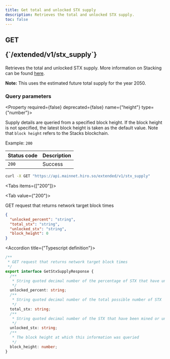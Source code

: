 ```yaml
---
title: Get total and unlocked STX supply
description: Retrieves the total and unlocked STX supply.
toc: false
---
```



<Root>

<API>

<div className='flex-1'>

<h2 className="not-prose mb-2 inline-flex items-center gap-3 font-mono">
  <div className="rounded-lg border px-1 py-0.5 text-xs font-medium border-green-400/50 bg-green-400/20 text-green-600 dark:text-green-400">
    GET
  </div>
  <p className="text-xs break-words overflow-hidden w-[95%]">{`/extended/v1/stx_supply`}</p>
</h2>

Retrieves the total and unlocked STX supply. More information on Stacking can be found [here](https://docs.stacks.co/understand-stacks/stacking).

**Note:** This uses the estimated future total supply for the year 2050.

### Query parameters

<Property required={false} deprecated={false} name={"height"} type={"number"}>

Supply details are queried from a specified block height. If the block height is not specified, the latest block height is taken as the default value. Note that `block height` refers to the Stacks blockchain.

<span>Example:  `200`</span>

</Property>

| Status code | Description   |
|:------------|:--------------|
| `200`       | Success       |

</div>

<APIExample>

```bash title="Terminal"
curl -X GET "https://api.mainnet.hiro.so/extended/v1/stx_supply"
```

<Tabs items={["200"]}>

<Tab value={"200"}>

GET request that returns network target block times

```json title="Example Response"
{
  "unlocked_percent": "string",
  "total_stx": "string",
  "unlocked_stx": "string",
  "block_height": 0
}
```

<Accordions>

<Accordion title={"Typescript definition"}>

```ts
/**
 * GET request that returns network target block times
 */
export interface GetStxSupplyResponse {
  /**
   * String quoted decimal number of the percentage of STX that have unlocked
   */
  unlocked_percent: string;
  /**
   * String quoted decimal number of the total possible number of STX
   */
  total_stx: string;
  /**
   * String quoted decimal number of the STX that have been mined or unlocked
   */
  unlocked_stx: string;
  /**
   * The block height at which this information was queried
   */
  block_height: number;
}

```

</Accordion>

</Accordions>

</Tab>

</Tabs>

</APIExample>

</API>

</Root>
